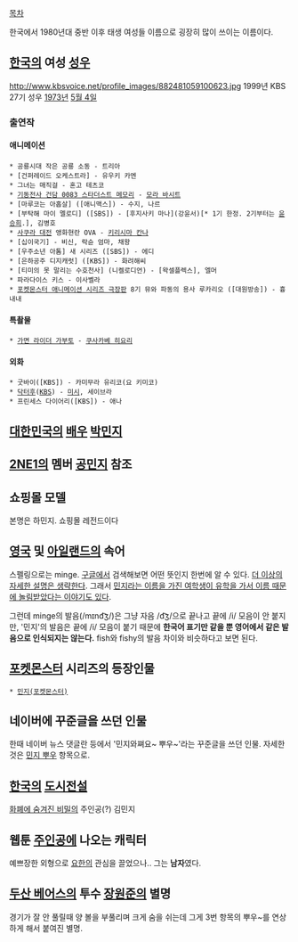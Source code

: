 [[목차]]

한국에서 1980년대 중반 이후 태생 여성들 이름으로 굉장히 많이 쓰이는 이름이다.

== [[한국]]의 여성 [[성우]] ==
http://www.kbsvoice.net/profile_images/882481059100623.jpg
1999년 KBS 27기 성우 [[1973년]] [[5월 4일]]

=== 출연작 ===
==== 애니메이션 ====
 * 공룡시대 작은 공룡 소동 - 트리아
 * [건퍼레이드 오케스트라] - 유우키 카엔
 * 그녀는 매직걸 - 혼고 테츠코
 * [[기동전사 건담 0083 스타더스트 메모리]] - [[모라 바시트]]
 * [마루코는 아홉살] ([애니맥스]) - 수지, 나르
 * [부탁해 마이 멜로디] ([SBS]) - [후지사키 마나](강윤서)[* 1기 한정. 2기부터는 [[윤승희]].], 김병호
 * [[사쿠라 대전]] 앵화현란 OVA - [[키리시마 칸나]]
 * [십이국기] - 비신, 락슌 엄마, 채왕
 * [우주소년 아톰] 새 시리즈 ([SBS]) - 에디
 * [은하공주 디지캐럿] ([KBS]) - 화려해씨
 * [티미의 못 말리는 수호천사] (니켈로디언) - [왁셀플렉스], 엘머
 * 파라다이스 키스 - 이사벨라
 * [[포켓몬스터 애니메이션 시리즈/극장판|포켓몬스터 애니메이션 시리즈 극장판]] 8기 뮤와 파동의 용사 루카리오 ([대원방송]) - 흉내내

==== 특촬물 ====
 * [[가면 라이더 가부토]] - [[쿠사카베 히요리]]

==== 외화 ====
 * 굿바이([KBS]) - 카미무라 유리코(요 키미코)
 * [[닥터후]]([[KBS]]) - [[미시(닥터후)|미시]], 세이브라
 * 프린세스 다이어리([KBS]) - 애나
== [[대한민국]]의 [[배우]] [[박민지]] ==

== [[2NE1]]의 멤버 [[공민지]] 참조 ==

== 쇼핑몰 모델 ==

{{{#!html
<img src=http://cfile23.uf.tistory.com/image/01091F3550E30ECF0ECDE5>
}}}
본명은 하민지. 쇼핑몰 레전드이다

== [[영국]] 및 [[아일랜드]]의 속어 ==
스펠링으로는 minge. [[구글]]에서 검색해보면 어떤 뜻인지 한번에 알 수 있다. [[더 이상의 자세한 설명은 생략한다]]. 그래서  [http://news.naver.com/main/read.nhn?mode=LSD&mid=sec&sid1=102&oid=033&aid=0000022602 민지라는 이름을 가진 여학생이 유학을 가서 이름 때문에 놀림받았다는 이야기도 있다].

그런데 minge의 발음(/mɪnd͡ʒ/)은 그냥 자음 /d͡ʒ/으로 끝나고 끝에 /i/ 모음이 안 붙지만, '민지'의 발음은 끝에 /i/ 모음이 붙기 때문에 '''한국어 표기만 같을 뿐 영어에서 같은 발음으로 인식되지는 않는다.''' fish와 fishy의 발음 차이와 비슷하다고 보면 된다.

== [[포켓몬스터]] 시리즈의 등장인물 ==
 * [[민지(포켓몬스터)]]

== 네이버에 꾸준글을 쓰던 인물 ==
한때 네이버 뉴스 댓글란 등에서 '민지와쪄요~ 뿌우~'라는 꾸준글을 쓰던 인물. 자세한 것은 [[민지 뿌우]] 항목으로.

== [[한국]]의 [[도시전설]] ==
[[화폐에 숨겨진 비밀]]의 주인공(?) 김민지 

== 웹툰 [[주인공]]에 나오는 캐릭터 ==
예쁘장한 외형으로 [[요한]]의 관심을 끌었으나.. 그는 '''남자'''였다.

== [[두산 베어스]]의 투수 [[장원준]]의 별명 ==
경기가 잘 안 풀릴때 양 볼을 부풀리며 크게 숨을 쉬는데 그게 3번 항목의 뿌우~를 연상하게 해서 붙여진 별명.

